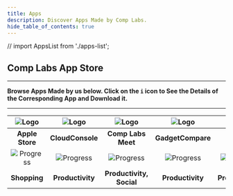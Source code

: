 ```yaml
---
title: Apps
description: Discover Apps Made by Comp Labs.
hide_table_of_contents: true
---
```


// import AppsList from './apps-list';

## Comp Labs App Store

---

**Browse Apps Made by us below. Click on the `i` icon to See the Details of the Corresponding App and Download it.**

___

|  ![Logo](/img/apps/applestore.webp) 	|   ![Logo](/img/apps/complabs.png)   	|   ![Logo](/img/apps/complabs.png)   	|   ![Logo](/img/apps/complabs.png)   	|   ![Logo](/img/apps/complabs.png)   	|   ![Logo](/img/apps/complabs.png)   	|   ![Logo](/img/apps/complabs.png)   	|
|:-----------------------------------:	|:-----------------------------------:	|:-----------------------------------:	|:-----------------------------------:	|:-----------------------------------:	|:-----------------------------------:	|:-----------------------------------:	|
|           **Apple Store**           	|           **CloudConsole**          	|          **Comp Labs Meet**         	|          **GadgetCompare**          	|           **Google Docs**           	|           **Jira Desktop**          	|            **StackBlitz**           	|
| ![Progress](/img/apps/progress.svg) 	| ![Progress](/img/apps/progress.svg) 	| ![Progress](/img/apps/progress.svg) 	| ![Progress](/img/apps/progress.svg) 	| ![Progress](/img/apps/progress.svg) 	| ![Progress](/img/apps/progress.svg) 	| ![Progress](/img/apps/progress.svg) 	|
|             **Shopping**            	|           **Productivity**          	|       **Productivity, Social**      	|           **Productivity**          	|           **Productivity**          	|           **Productivity**          	|           **Productivity**          	|

<!-- <StyledEngineProvider injectFirst><AppsList /></StyledEngineProvider> -->